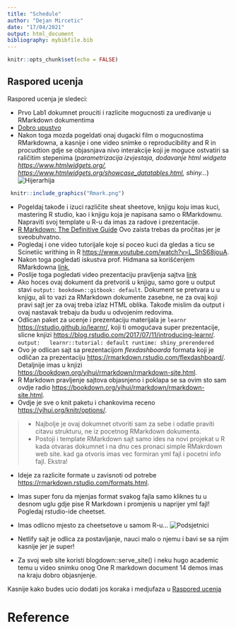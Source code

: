 ```yaml
---
title: "Schedule"
author: "Dejan Mircetic"
date: "17/04/2021"
output: html_document
bibliography: mybibfile.bib
---
```


```r
knitr::opts_chunk$set(echo = FALSE)
```

## Raspored ucenja

Raspored ucenja je sledeci:

* Prvo Lab1 dokumnet prouciti i razlicite mogucnosti za uređivanje u RMarkdown dokumentima
* [Dobro upustvo](https://rmarkdown.rstudio.com/lesson-5.html)
* Nakon toga mozda pogeldati onaj dugacki film o mogucnostima RMarkdowna, a kasnije i one video snimke o reproducibility and R in procudtion gdje se objasnjava nivo interakcije koji je moguce ostvatiri sa raličitim stepenima (_parametrizacija izvjestaja, dodavanje html widgeta <https://www.htmlwidgets.org/>, <https://www.htmlwidgets.org/showcase_datatables.html>, shiny..._) ![Hijerarhija](Rmark.png)

```r
 knitr::include_graphics("Rmark.png")
```

* Pogeldaj takođe i izuci različite sheat sheetove, knjigu koju imas kuci, mastering R studio, kao i knjigu koja je napisana samo o RMarkdownu. Napraviti svoj template u R-u da imas za radove i prezentacije.
* [R Markdown: The Definitive Guide](https://bookdown.org/yihui/rmarkdown/) Ovo zaista trebas da pročitas jer je sveobuhvatno.
* Pogledaj i one video tutorijale koje si poceo kuci da gledas a ticu se Scinetiic writhing in R <https://www.youtube.com/watch?v=L_ShS68jouA>.
- Nakon toga pogledati iskustva prof. Hidmana sa korišćenjem RMarkdowna [link](https://www.youtube.com/watch?v=_D-ux3MqGug),
- Poslije toga pogledati video prezentaciju pravljenja sajtva [link](https://www.rstudio.com/resources/webinars/sharing-on-short-notice-how-to-get-your-materials-online-with-r-markdown/)
- Ako hoces ovaj dokument da pretvoriš u knjigu, samo gore u output stavi `output: bookdown::gitbook: default`. Dokument se pretvara u u knjigu, ali to vazi za RMarkdown dokumente zasebne, ne za ovaj koji pravi sajt jer za ovaj treba izlaz HTML oblika. Takođe mislim da output i ovaj nastavak trebaju da budu u odvojenim redovima.
- Odlican paket za ucenje i prezentaciju materijala je `learnr` <https://rstudio.github.io/learnr/>, koji ti omogućava super prezentacije, slicne knjizi <https://blog.rstudio.com/2017/07/11/introducing-learnr/>. `output: 
 learnr::tutorial: default
runtime: shiny_prerendered`
- Ovo je odlican sajt sa prezentacijom *flexdashboarda* formata koji je odličan za prezentaciju <https://rmarkdown.rstudio.com/flexdashboard/>. Detaljnije imas u knjizi <https://bookdown.org/yihui/rmarkdown/rmarkdown-site.html>.
- R Markdown pravljenje sajtova objasnjeno i poklapa se sa ovim sto sam ovdje radio <https://bookdown.org/yihui/rmarkdown/rmarkdown-site.html>.
- Ovdje je sve o knit paketu i chankovima receno <https://yihui.org/knitr/options/>.

>- Najbolje je ovaj dokumnet otvoriti sam za sebe i odatle praviti citavu strukturu, ne iz pocetnog RMarkdown dokumenta.
>- Postoji i template RMarkdown sajt samo ides na novi projekat u R kada otvaras dokumnet i na dnu ces pronaci simple RMakrdown web site. kad ga otvoris imas vec formiran yml fajl i pocetni info fajl. Ekstra!

- Ideje za razlicite formate u zavisnoti od potrebe <https://rmarkdown.rstudio.com/formats.html>.

- Imas super foru da mjenjas format svakog fajla samo kliknes tu u desnom uglu gdje pise R Markdown i promjenis u naprijer yml fajl! Pogledaj rstudio-ide cheetset.
- Imas odlicno mjesto za cheetsetove u samom R-u... ![Podsjetnici](cheetsets.png)
- Netlify sajt je odlica za postavljanje, nauci malo o njemu i bavi se sa njim kasnije jer je super!

- Za svoj web site koristi blogdown::serve_site() i neku hugo academic temu u video snimku onog One R markdown document 14 demos imas na kraju dobro objasnjenje.

Kasnije kako budes ucio dodati jos koraka i medjufaza u [Raspored ucenja](#anchor)

# Reference
